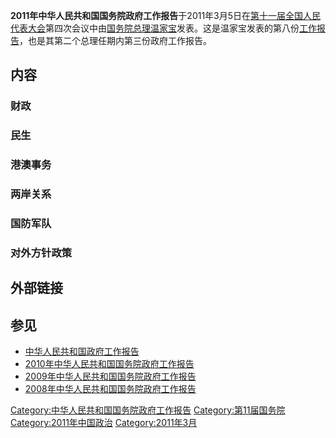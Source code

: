 '''2011年中华人民共和国国务院政府工作报告'''于2011年3月5日在[[第十一届全国人民代表大会|第十一届全国人民代表大会]]第四次会议中由[[中国国务院|国务院]][[中国国务院总理|总理]][[温家宝|温家宝]]发表。这是温家宝发表的第八份[[中华人民共和国政府工作报告|工作报告]]，也是其第二个总理任期内第三份政府工作报告。
{{wikisource}}

== 内容 ==
=== 财政 ===
=== 民生 ===
=== 港澳事务 ===
=== 两岸关系 ===
=== 国防军队 ===
=== 对外方针政策 ===
== 外部链接 ==

== 参见 ==
* [[中华人民共和国政府工作报告|中华人民共和国政府工作报告]]
* [[2010年中华人民共和国国务院政府工作报告|2010年中华人民共和国国务院政府工作报告]]
* [[2009年中华人民共和国国务院政府工作报告|2009年中华人民共和国国务院政府工作报告]]
* [[2008年中华人民共和国国务院政府工作报告|2008年中华人民共和国国务院政府工作报告]]

{{中华人民共和国政治小作品}}
[[Category:中华人民共和国国务院政府工作报告|Category:中华人民共和国国务院政府工作报告]]
[[Category:第11届国务院|Category:第11届国务院]]
[[Category:2011年中国政治|Category:2011年中国政治]]
[[Category:2011年3月|Category:2011年3月]]